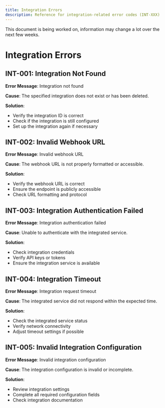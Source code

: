 ```yaml
---
title: Integration Errors
description: Reference for integration-related error codes (INT-XXX)
---
```



<Callout type="warn" title="Document Status">
  This document is being worked on, information may change a lot over the next few weeks.
</Callout>

# Integration Errors

## INT-001: Integration Not Found

**Error Message**: Integration not found

**Cause**: The specified integration does not exist or has been deleted.

**Solution**: 
- Verify the integration ID is correct
- Check if the integration is still configured
- Set up the integration again if necessary

## INT-002: Invalid Webhook URL

**Error Message**: Invalid webhook URL

**Cause**: The webhook URL is not properly formatted or accessible.

**Solution**: 
- Verify the webhook URL is correct
- Ensure the endpoint is publicly accessible
- Check URL formatting and protocol

## INT-003: Integration Authentication Failed

**Error Message**: Integration authentication failed

**Cause**: Unable to authenticate with the integrated service.

**Solution**: 
- Check integration credentials
- Verify API keys or tokens
- Ensure the integration service is available

## INT-004: Integration Timeout

**Error Message**: Integration request timeout

**Cause**: The integrated service did not respond within the expected time.

**Solution**: 
- Check the integrated service status
- Verify network connectivity
- Adjust timeout settings if possible

## INT-005: Invalid Integration Configuration

**Error Message**: Invalid integration configuration

**Cause**: The integration configuration is invalid or incomplete.

**Solution**: 
- Review integration settings
- Complete all required configuration fields
- Check integration documentation  
